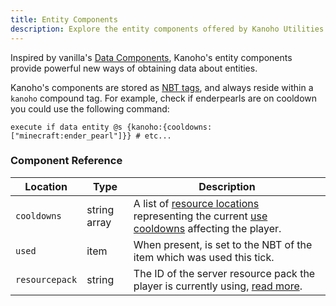 ```yaml
---
title: Entity Components
description: Explore the entity components offered by Kanoho Utilities.
---
```


Inspired by vanilla's [Data Components](https://minecraft.wiki/w/Data_component_format),
Kanoho's entity components provide powerful new ways of obtaining data about entities.

Kanoho's components are stored as [NBT tags](https://minecraft.wiki/w/NBT_format), and always reside within a `kanoho` compound tag.
For example, check if enderpearls are on cooldown you could use the following command:

```mcfunction
execute if data entity @s {kanoho:{cooldowns:["minecraft:ender_pearl"]}} # etc...
```

### Component Reference

| Location       | Type         | Description                                                                                                                                                                                           |
| -------------- | ------------ | ----------------------------------------------------------------------------------------------------------------------------------------------------------------------------------------------------- |
| `cooldowns`    | string array | A list of [resource locations](https://minecraft.wiki/w/Resource_location) representing the current [use cooldowns](https://minecraft.wiki/w/Data_component_format#use_cooldown) affecting the player. |
| `used`         | item         | When present, is set to the NBT of the item which was used this tick.                                                                                                                                 |
| `resourcepack` | string       | The ID of the server resource pack the player is currently using, [read more](/reference/resourcepack). |